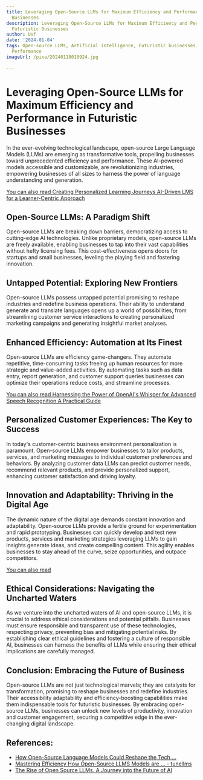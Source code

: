 ```yaml
---
title: Leveraging Open-Source LLMs for Maximum Efficiency and Performance in Futuristic
  Businesses
description: Leveraging Open-Source LLMs for Maximum Efficiency and Performance in
  Futuristic Businesses
author: Usf
date: '2024-01-04'
tags: Open-source LLMs, Artificial intelligence, Futuristic businesses, Efficiency,
  Performance
imageUrl: /pixa/20240118010924.jpg

---
```

# Leveraging Open-Source LLMs for Maximum Efficiency and Performance in Futuristic Businesses

In the ever-evolving technological landscape, open-source  Large Language Models (LLMs) are emerging as  transformative tools, propelling businesses toward unprecedented efficiency and performance. These AI-powered models accessible and customizable, are revolutionizing industries, empowering businesses of all sizes to harness the power of language understanding and generation.

[You can also read  Creating Personalized Learning  Journeys AI-Driven LMS for a Learner-Centric  Approach](Creating%20Personalized%20Learning%20Journeys%20AI-Driven%20LMS%20for%20a%20Learner-Centric%20Approach)


## Open-Source LLMs: A Paradigm Shift

Open-source LLMs are breaking down barriers, democratizing access to cutting-edge  AI technologies. Unlike proprietary models,  open-source LLMs are freely available, enabling businesses to tap  into their  vast capabilities without hefty licensing fees. This cost-effectiveness opens  doors for startups and  small businesses, leveling the playing  field and fostering innovation.

## Untapped Potential: Exploring New  Frontiers

Open-source  LLMs  possess  untapped potential promising to reshape industries and redefine business operations. Their ability to understand generate and translate languages opens  up a world of possibilities,  from streamlining customer service interactions to creating personalized marketing campaigns and generating insightful market analyses.

##  Enhanced Efficiency: Automation at Its  Finest

Open-source LLMs are efficiency game-changers. They automate repetitive, time-consuming  tasks freeing up human resources for more strategic and value-added activities. By automating tasks such as data entry, report generation, and customer support queries businesses can optimize their operations reduce costs, and streamline processes.

[You can also read Harnessing the Power  of  OpenAI's Whisper for Advanced Speech  Recognition A Practical Guide](Harnessing%20the%20Power%20of%20OpenAI%27s%20Whisper%20for%20Advanced%20Speech%20Recognition%20A%20Practical%20Guide)


## Personalized Customer Experiences: The Key to Success

In today's  customer-centric  business environment personalization is paramount. Open-source LLMs empower businesses to tailor products, services, and marketing  messages to individual customer preferences  and behaviors. By analyzing  customer data LLMs can predict customer needs, recommend  relevant  products, and provide personalized support, enhancing customer satisfaction and driving loyalty.

##  Innovation and Adaptability: Thriving in the Digital Age

The dynamic nature  of the digital age demands constant innovation and adaptability. Open-source LLMs provide a fertile ground for experimentation and rapid prototyping. Businesses can quickly develop and test new products, services and marketing strategies leveraging LLMs to gain insights generate ideas, and create compelling content. This agility enables businesses to stay ahead of the curve, seize opportunities, and outpace competitors.

[You can also read ]()


##  Ethical Considerations: Navigating the Uncharted Waters

As  we venture into the uncharted waters of AI and open-source LLMs, it is crucial to address  ethical considerations and potential pitfalls. Businesses must ensure responsible and transparent use of these technologies, respecting privacy,  preventing bias and mitigating  potential risks. By establishing clear ethical  guidelines and  fostering a culture of responsible AI, businesses can harness the benefits  of  LLMs while ensuring their ethical implications are carefully managed.

## Conclusion: Embracing the Future of Business

Open-source LLMs are  not just technological  marvels; they are catalysts  for transformation, promising to reshape businesses and redefine industries.  Their accessibility adaptability and efficiency-boosting capabilities make them  indispensable tools for futuristic businesses. By embracing open-source LLMs, businesses can unlock new levels of productivity, innovation and customer engagement,  securing a competitive edge in the ever-changing digital landscape.

## References:
- [How Open-Source Language Models Could Reshape the Tech ...](https://www.packtpub.com/article-hub/how-open-source-language-models-could-reshape-the-tech-industry)
- [Mastering Efficiency How Open-Source LLMS Models are ... - tunellms](http://tunellms.com/blog/mastering%20efficiency%20how%20open-source%20llms%20models%20are%20reshaping%20the%20business%20landscape)
- [The Rise of Open Source LLMs. A Journey into the Future of AI](https://medium.com/@hamsa.a.j/the-rise-of-open-source-llms-bdf566393107)
